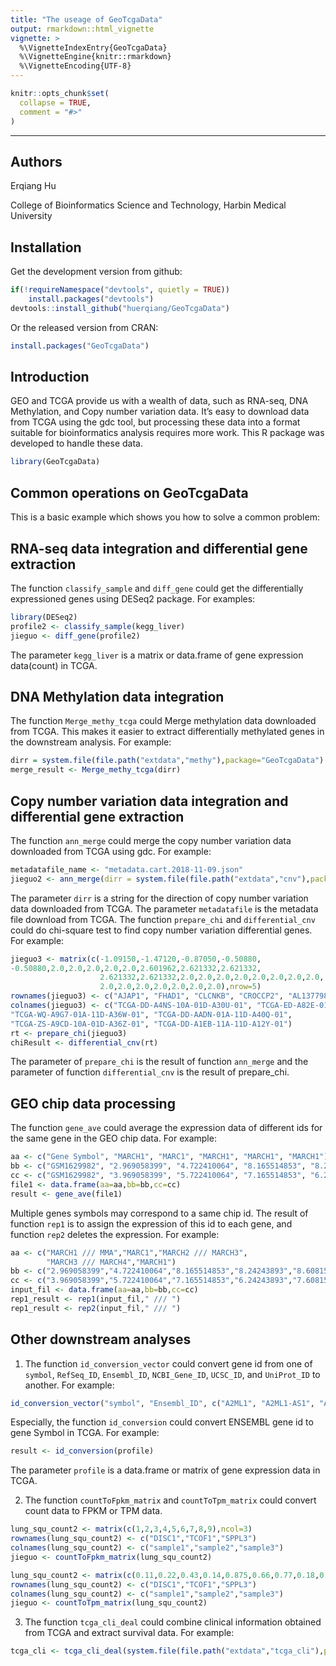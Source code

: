 ---
title: "The useage of GeoTcgaData"
output: rmarkdown::html_vignette
vignette: >
  %\VignetteIndexEntry{GeoTcgaData}
  %\VignetteEngine{knitr::rmarkdown}
  %\VignetteEncoding{UTF-8}
---

```{r, include = FALSE}
knitr::opts_chunk$set(
  collapse = TRUE,
  comment = "#>"
)
```
--------

## Authors
Erqiang Hu

College of Bioinformatics Science and Technology, Harbin Medical University

## Installation

Get the development version from github:

```{r, eval=FALSE, message=FALSE, warning=FALSE}
if(!requireNamespace("devtools", quietly = TRUE))
    install.packages("devtools")
devtools::install_github("huerqiang/GeoTcgaData")
```
Or  the released version from CRAN:

``` {r, eval=FALSE, message=FALSE, warning=FALSE}
install.packages("GeoTcgaData")
```

## Introduction
GEO and TCGA provide us with a wealth of data, such as RNA-seq, DNA Methylation,  and Copy number variation data. It's easy to download data from TCGA using the  gdc tool, but processing these data into a format suitable for bioinformatics  analysis requires more work. This R package was developed to handle these data.


```{r}
library(GeoTcgaData)
```

## Common operations on GeoTcgaData


This is a basic example which shows you how to solve a common problem:

## RNA-seq data integration and differential gene extraction
The function `classify_sample` and `diff_gene` could get the differentially expressioned genes using DESeq2 package. For examples:
```{r, eval=FALSE, message=FALSE, warning=FALSE}
library(DESeq2)
profile2 <- classify_sample(kegg_liver) 
jieguo <- diff_gene(profile2)
```

The parameter `kegg_liver` is a matrix or data.frame of gene expression data(count) in TCGA.

## DNA Methylation data integration 
The function `Merge_methy_tcga` could Merge methylation data downloaded from TCGA. This makes it easier to extract differentially methylated genes in the downstream analysis. For example:

```{r, eval=FALSE, message=FALSE, warning=FALSE}
dirr = system.file(file.path("extdata","methy"),package="GeoTcgaData")
merge_result <- Merge_methy_tcga(dirr)
```

## Copy number variation data integration and differential gene extraction
The function `ann_merge` could merge the copy number variation data downloaded from TCGA using gdc. For example:

```{r, eval=FALSE, message=FALSE, warning=FALSE}
metadatafile_name <- "metadata.cart.2018-11-09.json"
jieguo2 <- ann_merge(dirr = system.file(file.path("extdata","cnv"),package="GeoTcgaData"),metadatafile=metadatafile_name)
```

The parameter `dirr` is a string for the direction of copy number variation data downloaded from TCGA. The parameter `metadatafile` is the metadata file download from TCGA.
The function `prepare_chi` and `differential_cnv` could do chi-square test to find copy number variation differential genes. For example:

```{r, message=FALSE, warning=FALSE}
jieguo3 <- matrix(c(-1.09150,-1.47120,-0.87050,-0.50880,
-0.50880,2.0,2.0,2.0,2.0,2.0,2.601962,2.621332,2.621332,
                    2.621332,2.621332,2.0,2.0,2.0,2.0,2.0,2.0,2.0,2.0,
                    2.0,2.0,2.0,2.0,2.0,2.0,2.0),nrow=5)
rownames(jieguo3) <- c("AJAP1", "FHAD1", "CLCNKB", "CROCCP2", "AL137798.3")
colnames(jieguo3) <- c("TCGA-DD-A4NS-10A-01D-A30U-01", "TCGA-ED-A82E-01A-11D-A34Y-01", 
"TCGA-WQ-A9G7-01A-11D-A36W-01", "TCGA-DD-AADN-01A-11D-A40Q-01", 
"TCGA-ZS-A9CD-10A-01D-A36Z-01", "TCGA-DD-A1EB-11A-11D-A12Y-01")
rt <- prepare_chi(jieguo3)
chiResult <- differential_cnv(rt)
```

The parameter of `prepare_chi` is the result of function `ann_merge` and the parameter of function `differential_cnv` is the result of prepare_chi.

## GEO chip data processing
The function `gene_ave` could average the expression data of different ids for the same gene in the GEO chip data. For example:

```{r, message=FALSE, warning=FALSE}
aa <- c("Gene Symbol", "MARCH1", "MARC1", "MARCH1", "MARCH1", "MARCH1")
bb <- c("GSM1629982", "2.969058399", "4.722410064", "8.165514853", "8.24243893", "8.60815086")
cc <- c("GSM1629982", "3.969058399", "5.722410064", "7.165514853", "6.24243893", "7.60815086")
file1 <- data.frame(aa=aa,bb=bb,cc=cc)
result <- gene_ave(file1)
```

Multiple genes symbols may correspond to a same chip id. The result of function `rep1` is to assign the expression of this id to each gene, and function `rep2` deletes the expression. For example:

```{r}
aa <- c("MARCH1 /// MMA","MARC1","MARCH2 /// MARCH3",
        "MARCH3 /// MARCH4","MARCH1")
bb <- c("2.969058399","4.722410064","8.165514853","8.24243893","8.60815086")
cc <- c("3.969058399","5.722410064","7.165514853","6.24243893","7.60815086")
input_fil <- data.frame(aa=aa,bb=bb,cc=cc)
rep1_result <- rep1(input_fil," /// ")
rep1_result <- rep2(input_fil," /// ")
```

## Other downstream analyses

1. The function `id_conversion_vector` could convert gene id from one of `symbol`, `RefSeq_ID`, `Ensembl_ID`, `NCBI_Gene_ID`, `UCSC_ID`, and `UniProt_ID` to another. For example:

```{r}
id_conversion_vector("symbol", "Ensembl_ID", c("A2ML1", "A2ML1-AS1", "A4GALT", "A12M1", "AAAS")) 
```

Especially, the function `id_conversion` could convert  ENSEMBL gene id to gene Symbol in TCGA. For example:

```{r}
result <- id_conversion(profile)
```

The parameter `profile` is a data.frame or matrix of gene expression data in TCGA.

2. The function `countToFpkm_matrix` and `countToTpm_matrix` could convert count data to FPKM or TPM data.

```{r}
lung_squ_count2 <- matrix(c(1,2,3,4,5,6,7,8,9),ncol=3)
rownames(lung_squ_count2) <- c("DISC1","TCOF1","SPPL3")
colnames(lung_squ_count2) <- c("sample1","sample2","sample3")
jieguo <- countToFpkm_matrix(lung_squ_count2)
```

```{r, message=FALSE, warning=FALSE}
lung_squ_count2 <- matrix(c(0.11,0.22,0.43,0.14,0.875,0.66,0.77,0.18,0.29),ncol=3)
rownames(lung_squ_count2) <- c("DISC1","TCOF1","SPPL3")
colnames(lung_squ_count2) <- c("sample1","sample2","sample3")
jieguo <- countToTpm_matrix(lung_squ_count2)
```
3. The function `tcga_cli_deal` could combine clinical information obtained from TCGA and extract survival data. For example:

```{r, message=FALSE, warning=FALSE}
tcga_cli <- tcga_cli_deal(system.file(file.path("extdata","tcga_cli"),package="GeoTcgaData"))
```



